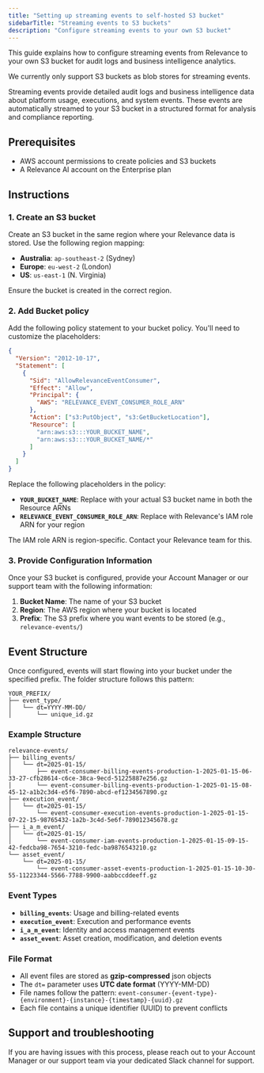 ```yaml
---
title: "Setting up streaming events to self-hosted S3 bucket"
sidebarTitle: "Streaming events to S3 buckets"
description: "Configure streaming events to your own S3 bucket"
---
```


This guide explains how to configure streaming events from Relevance to your own S3 bucket for audit logs and business intelligence analytics.

<Note>We currently only support S3 buckets as blob stores for streaming events.</Note>

Streaming events provide detailed audit logs and business intelligence data about platform usage, executions, and system events. These events are automatically streamed to your S3 bucket in a structured format for analysis and compliance reporting.

## Prerequisites

- AWS account permissions to create policies and S3 buckets
- A Relevance AI account on the Enterprise plan

## Instructions

### 1. Create an S3 bucket

Create an S3 bucket in the same region where your Relevance data is stored. Use the following region mapping:

- **Australia**: `ap-southeast-2` (Sydney)
- **Europe**: `eu-west-2` (London)
- **US**: `us-east-1` (N. Virginia)

<Warning>Ensure the bucket is created in the correct region.</Warning>

### 2. Add Bucket policy

Add the following policy statement to your bucket policy. You'll need to customize the placeholders:

```json
{
  "Version": "2012-10-17",
  "Statement": [
    {
      "Sid": "AllowRelevanceEventConsumer",
      "Effect": "Allow",
      "Principal": {
        "AWS": "RELEVANCE_EVENT_CONSUMER_ROLE_ARN"
      },
      "Action": ["s3:PutObject", "s3:GetBucketLocation"],
      "Resource": [
        "arn:aws:s3:::YOUR_BUCKET_NAME",
        "arn:aws:s3:::YOUR_BUCKET_NAME/*"
      ]
    }
  ]
}
```

Replace the following placeholders in the policy:
- **`YOUR_BUCKET_NAME`**: Replace with your actual S3 bucket name in both the Resource ARNs
- **`RELEVANCE_EVENT_CONSUMER_ROLE_ARN`**: Replace with Relevance's IAM role ARN for your region

<Note>The IAM role ARN is region-specific. Contact your Relevance team for this.</Note>

### 3. Provide Configuration Information

Once your S3 bucket is configured, provide your Account Manager or our support team with the following information:

1. **Bucket Name**: The name of your S3 bucket
2. **Region**: The AWS region where your bucket is located
3. **Prefix**: The S3 prefix where you want events to be stored (e.g., `relevance-events/`)

## Event Structure

Once configured, events will start flowing into your bucket under the specified prefix. The folder structure follows this pattern:

```
YOUR_PREFIX/
├── event_type/
│   └── dt=YYYY-MM-DD/
│       └── unique_id.gz
```
### Example Structure

```
relevance-events/
├── billing_events/
│   └── dt=2025-01-15/
│       ├── event-consumer-billing-events-production-1-2025-01-15-06-33-27-cfb28614-c6ce-38ca-9ecd-51225887e256.gz
│       └── event-consumer-billing-events-production-1-2025-01-15-08-45-12-a1b2c3d4-e5f6-7890-abcd-ef1234567890.gz
├── execution_event/
│   └── dt=2025-01-15/
│       └── event-consumer-execution-events-production-1-2025-01-15-07-22-15-98765432-1a2b-3c4d-5e6f-789012345678.gz
├── i_a_m_event/
│   └── dt=2025-01-15/
│       └── event-consumer-iam-events-production-1-2025-01-15-09-15-42-fedcba98-7654-3210-fedc-ba9876543210.gz
└── asset_event/
    └── dt=2025-01-15/
        └── event-consumer-asset-events-production-1-2025-01-15-10-30-55-11223344-5566-7788-9900-aabbccddeeff.gz
```

### Event Types

- **`billing_events`**: Usage and billing-related events
- **`execution_event`**: Execution and performance events
- **`i_a_m_event`**: Identity and access management events
- **`asset_event`**: Asset creation, modification, and deletion events

### File Format

- All event files are stored as **gzip-compressed** json objects
- The `dt=` parameter uses **UTC date format** (YYYY-MM-DD)
- File names follow the pattern: `event-consumer-{event-type}-{environment}-{instance}-{timestamp}-{uuid}.gz`
- Each file contains a unique identifier (UUID) to prevent conflicts

## Support and troubleshooting

If you are having issues with this process, please reach out to your Account Manager or our support team via your dedicated Slack channel for support. 